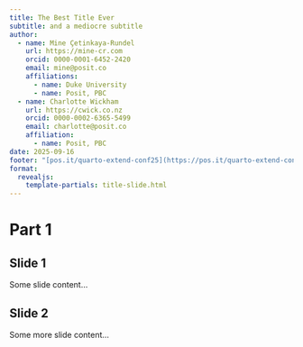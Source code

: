 ```yaml
---
title: The Best Title Ever
subtitle: and a mediocre subtitle
author:
  - name: Mine Çetinkaya-Rundel
    url: https://mine-cr.com
    orcid: 0000-0001-6452-2420
    email: mine@posit.co
    affiliations:
      - name: Duke University
      - name: Posit, PBC
  - name: Charlotte Wickham
    url: https://cwick.co.nz
    orcid: 0000-0002-6365-5499
    email: charlotte@posit.co
    affiliation:
      - name: Posit, PBC
date: 2025-09-16
footer: "[pos.it/quarto-extend-conf25](https://pos.it/quarto-extend-conf25)"
format: 
  revealjs:
    template-partials: title-slide.html
---
```


# Part 1

## Slide 1

Some slide content...

## Slide 2

Some more slide content...
